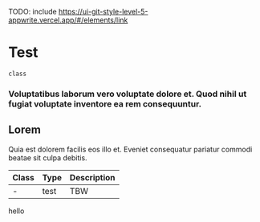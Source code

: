 TODO: include https://ui-git-style-level-5-appwrite.vercel.app/#/elements/link

# Test

`class`

### Voluptatibus laborum vero voluptate dolore et. Quod nihil ut fugiat voluptate inventore ea rem consequuntur.

## Lorem

Quia est dolorem facilis eos illo et. Eveniet consequatur pariatur commodi beatae sit culpa debitis.

| Class | Type | Description |
| ----- | ---- | ----------- |
| -     | test | TBW         |

<Preview>
  <span>hello</span>
</Preview>
